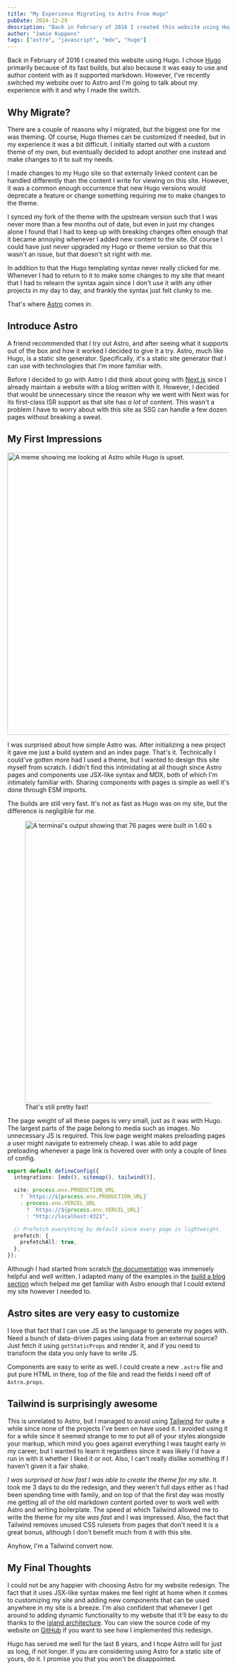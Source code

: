```yaml
---
title: "My Experience Migrating to Astro From Hugo"
pubDate: 2024-12-29
description: "Back in February of 2016 I created this website using Hugo. I chose Hugo primarily because of its fast builds, but also because it was easy to use and author content with as it supported markdown. However, I've recently switched my website over to Astro and I'm going to talk about my experience with it and why I made the switch."
author: "Jamie Kuppens"
tags: ["astro", "javascript", "mdx", "hugo"]
---
```



Back in February of 2016 I created this website using Hugo. I chose [Hugo](https://gohugo.io/)
primarily because of its fast builds, but also because it was easy to use and author content with as
it supported markdown. However, I've recently switched my website over to Astro and I'm going to
talk about my experience with it and why I made the switch.

## Why Migrate?

There are a couple of reasons why I migrated, but the biggest one for me was theming. Of course,
Hugo themes can be customized if needed, but in my experience it was a bit difficult. I initially
started out with a custom theme of my own, but eventually decided to adopt another one instead and
make changes to it to suit my needs.

I made changes to my Hugo site so that externally linked content can be handled differently than the
content I write for viewing on this site. However, it was a common enough occurrence that new Hugo
versions would deprecate a feature or change something requiring me to make changes to the theme.

I synced my fork of the theme with the upstream version such that I was never more than a few months
out of date, but even in just my changes alone I found that I had to keep up with breaking changes
often enough that it became annoying whenever I added new content to the site. Of course I could
have just never upgraded my Hugo or theme version so that this wasn't an issue, but that doesn't sit
right with me.

In addition to that the Hugo templating syntax never really clicked for me. Whenever I had to return
to it to make some changes to my site that meant that I had to relearn the syntax again since I
don't use it with any other projects in my day to day, and frankly the syntax just felt clunky to
me.

That's where [Astro](https://astro.build/) comes in.

## Introduce Astro

A friend recommended that I try out Astro, and after seeing what it supports out of the box and how
it worked I decided to give it a try. Astro, much like Hugo, is a static site generator.
Specifically, it's a static site generator that I can use with technologies that I'm more familiar
with.

Before I decided to go with Astro I did think about going with [Next.js](https://nextjs.org/) since
I already maintain a website with a blog written with it. However, I decided that would be
unnecessary since the reason why we went with Next was for its first-class ISR support as that site
has _a lot_ of content. This wasn't a problem I have to worry about with this site as SSG can handle
a few dozen pages without breaking a sweat.

## My First Impressions

<Image
  src="/images/content/astro-is-looking-nice.webp"
  alt="A meme showing me looking at Astro while Hugo is upset."
  width="1042"
  height="640"
/>

I was surprised about how simple Astro was. After initializing a new project it gave me just a build
system and an index page. That's it. Technically I could've gotten more had I used a theme, but I
wanted to design this site myself from scratch. I didn't find this intimidating at all though since
Astro pages and components use JSX-like syntax and MDX, both of which I'm intimately familiar with.
Sharing components with pages is simple as well it's done through ESM imports.

The builds are still very fast. It's not as fast as Hugo was on my site, but the difference is
negligible for me.

<figure>
  <Image
    src="/images/content/astro-is-fast.webp"
    alt="A terminal's output showing that 76 pages were built in 1.60 seconds."
    width="1042"
    height="640"
  />
  <figcaption>That's still pretty fast!</figcaption>
</figure>

The page weight of all these pages is very small, just as it was with Hugo. The largest parts of the
page belong to media such as images. No unnecessary JS is required. This low page weight makes
preloading pages a user might navigate to extremely cheap. I was able to add page preloading
whenever a page link is hovered over with only a couple of lines of config.

```ts
export default defineConfig({
  integrations: [mdx(), sitemap(), tailwind()],

  site: process.env.PRODUCTION_URL
    ? `https://${process.env.PRODUCTION_URL}`
    : process.env.VERCEL_URL
      ? `https://${process.env.VERCEL_URL}`
      : "http://localhost:4321",

  // Prefetch everything by default since every page is lightweight.
  prefetch: {
    prefetchAll: true,
  },
});
```

Although I had started from scratch [the
documentation](https://docs.astro.build/en/getting-started/) was immensely helpful and well written.
I adapted many of the examples in the [build a
blog section](https://docs.astro.build/en/tutorial/0-introduction/) which helped me get familiar
with Astro enough that I could extend my site however I needed to.

## Astro sites are very easy to customize

I love that fact that I can use JS as the language to generate my pages with. Need a bunch of
data-driven pages using data from an external source? Just fetch it using `getStaticProps` and
render it, and if you need to transform the data you only have to write JS.

Components are easy to write as well. I could create a new `.astro` file and put pure HTML in there,
top of the file and read the fields I need off of `Astro.props`.

## Tailwind is surprisingly awesome

This is unrelated to Astro, but I managed to avoid using [Tailwind](https://tailwindcss.com/) for
quite a while since none of the projects I've been on have used it. I avoided using it for a while
since it seemed strange to me to put all of your styles alongside your markup, which mind you goes
against everything I was taught early in my career, but I wanted to learn it regardless since it was
likely I'd have a run in with it whether I liked it or not. Also, I can't really dislike something
if I haven't given it a fair shake.

_I was surprised at how fast I was able to create the theme for my site_. It took me 3 days to do
the redesign, and they weren't full days either as I had been spending time with family, and on top
of that the first day was mostly me getting all of the old markdown content ported over to work well
with Astro and writing boilerplate. The speed at which Tailwind allowed me to write the theme for my
site _was fast_ and I was impressed. Also, the fact that Tailwind removes unused CSS rulesets from
pages that don't need it is a great bonus, although I don't benefit much from it with this site.

Anyhow, I'm a Tailwind convert now.

## My Final Thoughts

I could not be any happier with choosing Astro for my website redesign. The fact that it uses
JSX-like syntax makes me feel right at home when it comes to customizing my site and adding new
components that can be used anywhere in my site is a breeze. I'm also confident that whenever I get
around to adding dynamic functionality to my website that it'll be easy to do thanks to the [island
architecture](https://docs.astro.build/en/concepts/islands/). You can view the source code of my
website on [GitHub](https://github.com/amdrel/jamiekuppens.com) if you want to see how I implemented
this redesign.

Hugo has served me well for the last 8 years, and I hope Astro will for just as long, if not longer.
If you are considering using Astro for a static site of yours, do it. I promise you that you won't
be disappointed.
